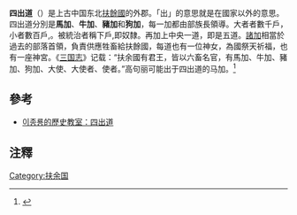 {{noteTA
|T=zh-hans:四出道;zh-hk:四出道;zh-tw:四出道;
|1=zh-hans:四出道; zh-hant:四出道;
}}

'''四出道'''（{{lang-ko|'''사출도'''}}）是上古中国东北[[扶餘國|扶餘國]]的外郡。「出」的意思就是在國家以外的意思。四出道分別是'''馬加'''、'''牛加'''、'''豬加'''和'''狗加'''，每一加都由部族長領導。大者者數千戶，小者數百戶,。被統治者稱下戶,即奴隸。再加上中央一道，即是五道。[[諸加|諸加]]相當於過去的部落首領，負責供應牲畜給扶餘國，每道也有一位神女，為國祭天祈福，也有一座神宮。《[[三国志|三国志]]》记载：“扶余國有君王，皆以六畜名官，有馬加、牛加、豬加、狗加、大使、大使者、使者。”高句丽可能出于四出道的马加。<ref>{{Cite web |url=http://zh.wikisource.org/wiki/%E4%B8%89%E5%9C%8B%E5%BF%97/%E5%8D%B730 |title=三国志 扶余國有君王，皆以六畜名官，有馬加、牛加、豬加、狗加、大使、大使者、使者。 |accessdate=2010-10-25 |archive-date=2009-09-02 |archive-url=https://web.archive.org/web/20090902035348/http://zh.wikisource.org/wiki/%E4%B8%89%E5%9C%8B%E5%BF%97/%E5%8D%B730 |dead-url=no }}</ref>

== 參考 ==
* [https://web.archive.org/web/20070326143156/http://dugok.x-y.net/kor-his/sys/4chuldo.htm 이종룡的歷史教室：四出道]
== 注釋 ==
{{reflist}}

[[Category:扶余国|Category:扶余国]]